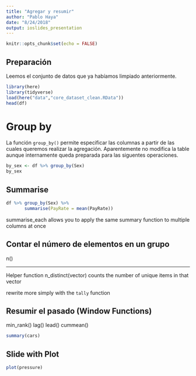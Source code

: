 ---
title: "Agregar y resumir"
author: "Pablo Haya"
date: "8/24/2018"
output: ioslides_presentation
---

```{r setup, include=FALSE}
knitr::opts_chunk$set(echo = FALSE)
```

## Preparación

Leemos el conjunto de datos que ya habíamos limpiado anteriormente.

```{r cars, echo = TRUE}
library(here)
library(tidyverse)
load(here("data","core_dataset_clean.RData"))
head(df)
```

# Group by

La función `group_by()` permite especificar las columnas a partir de las cuales queremos realizar la agregación. Aparentemente no modifica la table aunque internamente queda preparada para las siguentes operaciones.

```{r cars, echo=TRUE}
by_sex <- df %>% group_by(Sex)
by_sex
```

## Summarise    


```{r cars, echo=TRUE}
df %>% group_by(Sex) %>%
       summarise(PayRate = mean(PayRate))
```


summarise_each allows you to apply the same summary function to multiple columns at once

## Contar el número de elementos en un grupo

n()

---

Helper function n_distinct(vector) counts the number of unique items in that vector

rewrite more simply with the `tally` function

## Resumir el pasado (Window Functions)

min_rank()
lag()
lead()
cummean()

```{r cars, echo = TRUE}
summary(cars)
```

## Slide with Plot

```{r pressure}
plot(pressure)
```

